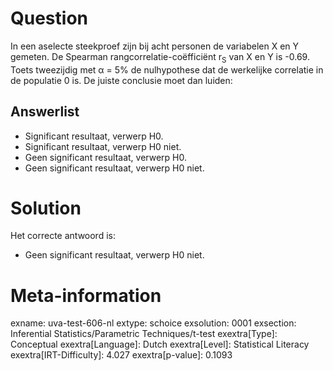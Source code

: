 Question
========

In een aselecte steekproef zijn bij acht personen de variabelen X en Y
gemeten. De Spearman rangcorrelatie-coëfficiënt r~S~ van X en Y is
-0.69. Toets tweezijdig met α = 5% de nulhypothese dat de werkelijke
correlatie in de populatie 0 is. De juiste conclusie moet dan luiden:

Answerlist
----------

* Significant resultaat, verwerp H0.
* Significant resultaat, verwerp H0 niet.
* Geen significant resultaat, verwerp H0.
* Geen significant resultaat, verwerp H0 niet.

Solution
========

Het correcte antwoord is: 

* Geen significant resultaat, verwerp H0 niet.

Meta-information
================
exname: uva-test-606-nl
extype: schoice
exsolution: 0001
exsection: Inferential Statistics/Parametric Techniques/t-test
exextra[Type]: Conceptual
exextra[Language]: Dutch
exextra[Level]: Statistical Literacy
exextra[IRT-Difficulty]: 4.027
exextra[p-value]: 0.1093
